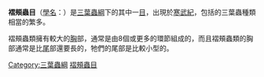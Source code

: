 {{Automatic taxobox
| fossil_range = {{fossil_range|520|445}}[[寒武紀|寒武紀]]早期-[[奧陶紀|奧陶紀]]晚期
| image = ElrathiaKingi.jpg
| image_caption = ''[[愛爾納蟲|Elrathia kingii]]''
| taxon = Ptychopariida
| authority = {{tsl|en|Swinnerton||Swinnerton}}, 1915
| subdivision_ranks = [[目_(生物)|亞目]]
| subdivision = 
*{{le|褶頰蟲亞目|Ptychopariina}} Ptychopariina
**{{le|橢圓頭蟲總科|Ellipsocephaloidea}} Ellipsocephaloidea
**{{le|褶頰蟲總科|Ptychoparioidea}} Ptychoparioidea
*{{le|油櫛蟲亞目|Olenina}} Olenina
*亞目未定
**{{tsl|en|Raymondinidae|Raymondinacea}}總科
}}

'''褶頰蟲目'''（[[學名|學名]]：{{lang|la|'''Ptychopariida'''}}）是[[三葉蟲綱|三葉蟲綱]]下的其中一[[目_(生物)|目]]，出現於[[寒武紀|寒武紀]]，包括的三葉蟲種類相當的繁多。

褶頰蟲類擁有較大的[[胸|胸]]部，通常是由8個或更多的環節組成的，而且褶頰蟲類的胸部通常是比[[尾|尾]]部還要長的，牠們的尾部是比較小型的。
{{Taxonbar|from=Q987705}}

[[Category:三葉蟲綱|Category:三葉蟲綱]]
[[Category:褶頰蟲目|]]